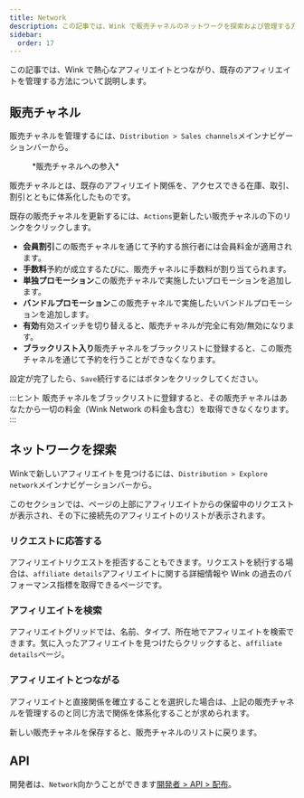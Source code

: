 ```yaml
---
title: Network
description: この記事では、Wink で販売チャネルのネットワークを探索および管理する方法を説明します。
sidebar:
  order: 17
---
```


この記事では、Wink で熱心なアフィリエイトとつながり、既存のアフィリエイトを管理する方法について説明します。

## 販売チャネル

販売チャネルを管理するには、`Distribution > Sales channels`メインナビゲーションバーから。

<figure>
  <CloudinaryImage width="350" height="402" resize="scale" quality="best" alt="販売チャネル" src="academy/sales-channel" errorImage="noimage_opaque_nyrtl0.png" />

  <figcaption>*販売チャネルへの参入*</figcaption>
</figure>


販売チャネルとは、既存のアフィリエイト関係を、アクセスできる在庫、取引、割引とともに体系化したものです。

既存の販売チャネルを更新するには、`Actions`更新したい販売チャネルの下のリンクをクリックします。

* **会員割引**この販売チャネルを通じて予約する旅行者には会員料金が適用されます。
* **手数料**予約が成立するたびに、販売チャネルに手数料が割り当てられます。
* **単独プロモーション**この販売チャネルで実施したいプロモーションを追加します。
* **バンドルプロモーション**この販売チャネルで実施したいバンドルプロモーションを追加します。
* **有効**有効スイッチを切り替えると、販売チャネルが完全に有効/無効になります。
* **ブラックリスト入り**販売チャネルをブラックリストに登録すると、この販売チャネルを通じて予約を行うことができなくなります。

設定が完了したら、`Save`続行するにはボタンをクリックしてください。

:::ヒント
販売チャネルをブラックリストに登録すると、その販売チャネルはあなたから一切の料金（Wink Network の料金も含む）を取得できなくなります。
:::

## ネットワークを探索

Winkで新しいアフィリエイトを見つけるには、`Distribution > Explore network`メインナビゲーションバーから。

このセクションでは、ページの上部にアフィリエイトからの保留中のリクエストが表示され、その下に接続先のアフィリエイトのリストが表示されます。

### リクエストに応答する

アフィリエイトリクエストを拒否することもできます。リクエストを続行する場合は、`affiliate details`アフィリエイトに関する詳細情報や Wink の過去のパフォーマンス指標を取得できるページです。

### アフィリエイトを検索

アフィリエイトグリッドでは、名前、タイプ、所在地でアフィリエイトを検索できます。気に入ったアフィリエイトを見つけたらクリックすると、`affiliate details`ページ。

### アフィリエイトとつながる

アフィリエイトと直接関係を確立することを選択した場合は、上記の販売チャネルを管理するのと同じ方法で関係を体系化することが求められます。

新しい販売チャネルを保存すると、販売チャネルのリストに戻ります。

## API

開発者は、`Network`向かうことができます[開発者 > API > 配布](/developers/apis/#distribution-api)。

